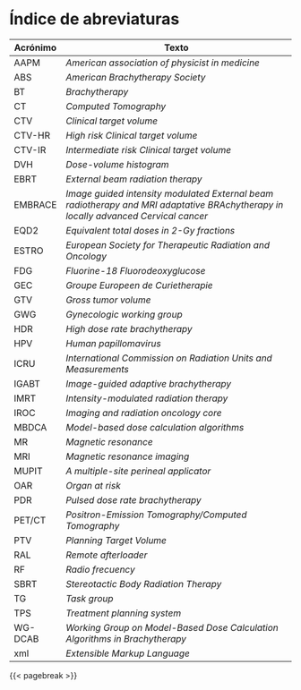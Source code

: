 # Índice de abreviaturas {.unnumbered}

| Acrónimo | Texto                                               |
|----------|------------------------------------------------------|
| AAPM     | *American association of physicist in medicine*      |
| ABS      | *American Brachytherapy Society*                       |
| BT       | *Brachytherapy*                                      |
| CT       | *Computed Tomography*                             |
| CTV      | *Clinical target volume*                               |
| CTV-HR   | *High risk Clinical target volume*                |
| CTV-IR   | *Intermediate risk Clinical target volume*            |
| DVH      | *Dose-volume histogram*                             |
| EBRT     | *External beam radiation therapy*                       |
| EMBRACE  | *Image guided intensity modulated External beam radiotherapy and MRI adaptative BRAchytherapy in locally advanced Cervical cancer* |
| EQD2     | *Equivalent total doses in 2-Gy fractions*                  |
| ESTRO    | *European Society for Therapeutic Radiation and Oncology* |
| FDG      | *Fluorine-18 Fluorodeoxyglucose*                             |
| GEC      | *Groupe Europeen de Curietherapie*                     |
| GTV      | *Gross tumor volume*                         |
| GWG      | *Gynecologic working group*                            |
| HDR      | *High dose rate brachytherapy*                  |
| HPV      | *Human papillomavirus*                            |
| ICRU     | *International Commission on Radiation Units and Measurements* |
| IGABT    | *Image-guided adaptive brachytherapy*         |
| IMRT     | *Intensity-modulated radiation therapy*                  |
| IROC     | *Imaging and radiation oncology core*                |
| MBDCA    | *Model-based dose calculation algorithms*              |
| MR       | *Magnetic resonance*                         |
| MRI      | *Magnetic resonance imaging*              |
| MUPIT    | *A multiple-site perineal applicator*                  |
| OAR      | *Organ at risk*                                    |
| PDR      | *Pulsed dose rate brachytherapy*                       |
| PET/CT   | *Positron-Emission Tomography/Computed Tomography* |
| PTV      | *Planning Target Volume*                       |
| RAL      | *Remote afterloader*               |
| RF       | *Radio frecuency*                                     |
| SBRT     | *Stereotactic Body Radiation Therapy*                 |
| TG       | *Task group*                                     |
| TPS      | *Treatment planning system*             |
| WG-DCAB  | *Working Group on Model-Based Dose Calculation Algorithms in Brachytherapy* |
| xml      | *Extensible Markup Language*                           |

{{< pagebreak >}}
